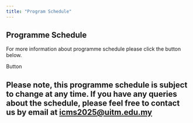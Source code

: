 ```yaml
---
title: "Program Schedule"
---
```

## Programme Schedule\

For more information about programme schedule please click the button below.\

Button\

Please note, this programme schedule is subject to change at any time. If you have any queries about the schedule, please feel free to contact us by email at [icms2025@uitm.edu.my](icms2025@uitm.edu.my)\
---